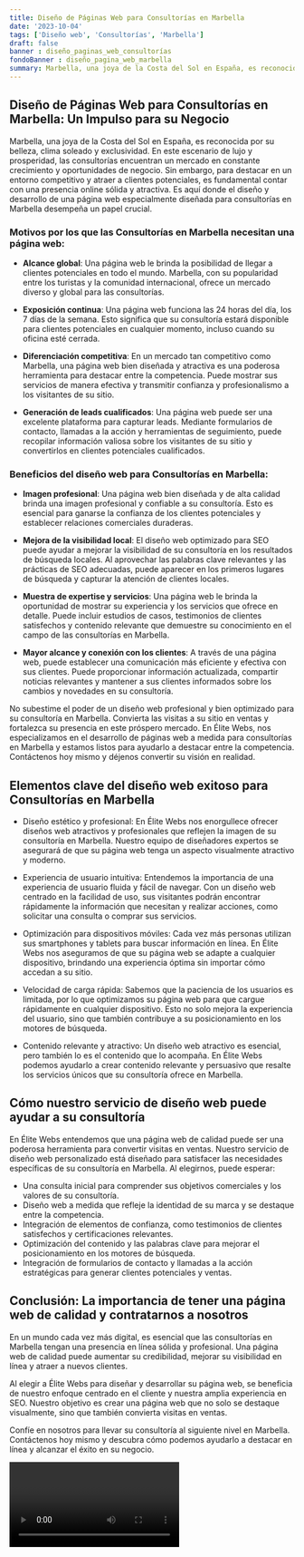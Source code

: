 ```yaml
---
title: Diseño de Páginas Web para Consultorías en Marbella
date: '2023-10-04'
tags: ['Diseño web', 'Consultorías', 'Marbella']
draft: false
banner : diseño_paginas_web_consultorías
fondoBanner : diseño_pagina_web_marbella
summary: Marbella, una joya de la Costa del Sol en España, es reconocida por su belleza, clima soleado y exclusividad. En este escenario de lujo y prosperidad, las consultorías encuentran un mercado en constante crecimiento y oportunidades de negocio. Sin embargo, para destacar en un entorno competitivo y atraer a clientes potenciales, es fundamental contar con una presencia online sólida y atractiva. Es aquí donde el diseño y desarrollo de una página web especialmente diseñada para consultorías en Marbella desempeña un papel crucial.
---
```


## Diseño de Páginas Web para Consultorías en Marbella: Un Impulso para su Negocio

Marbella, una joya de la Costa del Sol en España, es reconocida por su belleza, clima soleado y exclusividad. En este escenario de lujo y prosperidad, las consultorías encuentran un mercado en constante crecimiento y oportunidades de negocio. Sin embargo, para destacar en un entorno competitivo y atraer a clientes potenciales, es fundamental contar con una presencia online sólida y atractiva. Es aquí donde el diseño y desarrollo de una página web especialmente diseñada para consultorías en Marbella desempeña un papel crucial.

### Motivos por los que las Consultorías en Marbella necesitan una página web:

- **Alcance global**: Una página web le brinda la posibilidad de llegar a clientes potenciales en todo el mundo. Marbella, con su popularidad entre los turistas y la comunidad internacional, ofrece un mercado diverso y global para las consultorías.

- **Exposición continua**: Una página web funciona las 24 horas del día, los 7 días de la semana. Esto significa que su consultoría estará disponible para clientes potenciales en cualquier momento, incluso cuando su oficina esté cerrada.

- **Diferenciación competitiva**: En un mercado tan competitivo como Marbella, una página web bien diseñada y atractiva es una poderosa herramienta para destacar entre la competencia. Puede mostrar sus servicios de manera efectiva y transmitir confianza y profesionalismo a los visitantes de su sitio.

- **Generación de leads cualificados**: Una página web puede ser una excelente plataforma para capturar leads. Mediante formularios de contacto, llamadas a la acción y herramientas de seguimiento, puede recopilar información valiosa sobre los visitantes de su sitio y convertirlos en clientes potenciales cualificados.

### Beneficios del diseño web para Consultorías en Marbella:

- **Imagen profesional**: Una página web bien diseñada y de alta calidad brinda una imagen profesional y confiable a su consultoría. Esto es esencial para ganarse la confianza de los clientes potenciales y establecer relaciones comerciales duraderas.

- **Mejora de la visibilidad local**: El diseño web optimizado para SEO puede ayudar a mejorar la visibilidad de su consultoría en los resultados de búsqueda locales. Al aprovechar las palabras clave relevantes y las prácticas de SEO adecuadas, puede aparecer en los primeros lugares de búsqueda y capturar la atención de clientes locales.

- **Muestra de expertise y servicios**: Una página web le brinda la oportunidad de mostrar su experiencia y los servicios que ofrece en detalle. Puede incluir estudios de casos, testimonios de clientes satisfechos y contenido relevante que demuestre su conocimiento en el campo de las consultorías en Marbella.

- **Mayor alcance y conexión con los clientes**: A través de una página web, puede establecer una comunicación más eficiente y efectiva con sus clientes. Puede proporcionar información actualizada, compartir noticias relevantes y mantener a sus clientes informados sobre los cambios y novedades en su consultoría.

No subestime el poder de un diseño web profesional y bien optimizado para su consultoría en Marbella. Convierta las visitas a su sitio en ventas y fortalezca su presencia en este próspero mercado. En Élite Webs, nos especializamos en el desarrollo de páginas web a medida para consultorías en Marbella y estamos listos para ayudarlo a destacar entre la competencia. Contáctenos hoy mismo y déjenos convertir su visión en realidad.

<GifSeo />

<Cta />

## Elementos clave del diseño web exitoso para Consultorías en Marbella

- Diseño estético y profesional: En Élite Webs nos enorgullece ofrecer diseños web atractivos y profesionales que reflejen la imagen de su consultoría en Marbella. Nuestro equipo de diseñadores expertos se asegurará de que su página web tenga un aspecto visualmente atractivo y moderno.

- Experiencia de usuario intuitiva: Entendemos la importancia de una experiencia de usuario fluida y fácil de navegar. Con un diseño web centrado en la facilidad de uso, sus visitantes podrán encontrar rápidamente la información que necesitan y realizar acciones, como solicitar una consulta o comprar sus servicios.

- Optimización para dispositivos móviles: Cada vez más personas utilizan sus smartphones y tablets para buscar información en línea. En Élite Webs nos aseguramos de que su página web se adapte a cualquier dispositivo, brindando una experiencia óptima sin importar cómo accedan a su sitio.

- Velocidad de carga rápida: Sabemos que la paciencia de los usuarios es limitada, por lo que optimizamos su página web para que cargue rápidamente en cualquier dispositivo. Esto no solo mejora la experiencia del usuario, sino que también contribuye a su posicionamiento en los motores de búsqueda.

- Contenido relevante y atractivo: Un diseño web atractivo es esencial, pero también lo es el contenido que lo acompaña. En Élite Webs podemos ayudarlo a crear contenido relevante y persuasivo que resalte los servicios únicos que su consultoría ofrece en Marbella.

## Cómo nuestro servicio de diseño web puede ayudar a su consultoría

En Élite Webs entendemos que una página web de calidad puede ser una poderosa herramienta para convertir visitas en ventas. Nuestro servicio de diseño web personalizado está diseñado para satisfacer las necesidades específicas de su consultoría en Marbella. Al elegirnos, puede esperar:

- Una consulta inicial para comprender sus objetivos comerciales y los valores de su consultoría.
- Diseño web a medida que refleje la identidad de su marca y se destaque entre la competencia.
- Integración de elementos de confianza, como testimonios de clientes satisfechos y certificaciones relevantes.
- Optimización del contenido y las palabras clave para mejorar el posicionamiento en los motores de búsqueda.
- Integración de formularios de contacto y llamadas a la acción estratégicas para generar clientes potenciales y ventas.

## Conclusión: La importancia de tener una página web de calidad y contratarnos a nosotros

En un mundo cada vez más digital, es esencial que las consultorías en Marbella tengan una presencia en línea sólida y profesional. Una página web de calidad puede aumentar su credibilidad, mejorar su visibilidad en línea y atraer a nuevos clientes.

Al elegir a Élite Webs para diseñar y desarrollar su página web, se beneficia de nuestro enfoque centrado en el cliente y nuestra amplia experiencia en SEO. Nuestro objetivo es crear una página web que no solo se destaque visualmente, sino que también convierta visitas en ventas.

Confíe en nosotros para llevar su consultoría al siguiente nivel en Marbella. Contáctenos hoy mismo y descubra cómo podemos ayudarlo a destacar en línea y alcanzar el éxito en su negocio.

<Video />

<CtaBot job='Consultorías' city='Marbella'/>

<Gmaps query='Marbella+españa+maps' />